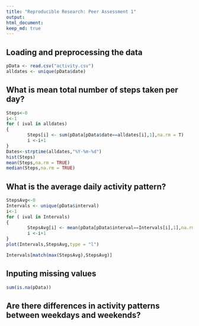 ```yaml
---
title: "Reproducible Research: Peer Assessment 1"
output: 
html_document:
keep_md: true
---
```



## Loading and preprocessing the data

```r
pData <- read.csv("activity.csv")
alldates <- unique(pData$date)


```

## What is mean total number of steps taken per day?
```r
Steps<-0
i<-1
for ( ival in alldates)
{
        Steps[i] <- sum(pData[pData$date==alldates[i],1],na.rm = T)
        i <-i+1
}
Dates<-strptime(alldates,"%Y-%m-%d")
hist(Steps)
mean(Steps,na.rm = TRUE)
median(Steps,na.rm = TRUE)
```


## What is the average daily activity pattern?
```r
StepsAvg<-0
Intervals <- unique(pData$interval)
i<-1
for ( ival in Intervals)
{
        StepsAvg[i] <- mean(pData[pData$interval==Intervals[i],1],na.rm = T)
        i <-i+1
}
plot(Intervals,StepsAvg,type = "l")
```

```r
Intervals[match(max(StepsAvg),StepsAvg)]
```


## Inputing missing values
```r
sum(is.na(pData))
```


## Are there differences in activity patterns between weekdays and weekends?
